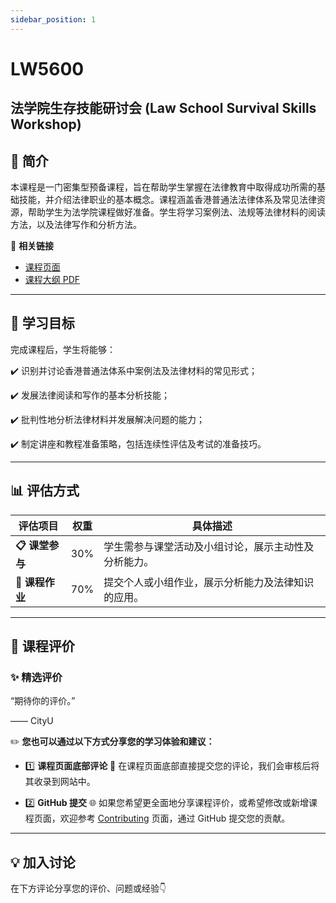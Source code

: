 ```yaml
---
sidebar_position: 1
---
```


# LW5600
## 法学院生存技能研讨会 (Law School Survival Skills Workshop)

## **📘 简介**
本课程是一门密集型预备课程，旨在帮助学生掌握在法律教育中取得成功所需的基础技能，并介绍法律职业的基本概念。课程涵盖香港普通法法律体系及常见法律资源，帮助学生为法学院课程做好准备。学生将学习案例法、法规等法律材料的阅读方法，以及法律写作和分析方法。

🔗 **相关链接**
- [课程页面](https://www.cityu.edu.hk/catalogue/pg/202425/course/LW5600.htm)
- [课程大纲 PDF](https://www.cityu.edu.hk/catalogue/pg/202425/course/LW5600.pdf)

---

## **🎯 学习目标**

完成课程后，学生将能够：

✔️ 识别并讨论香港普通法体系中案例法及法律材料的常见形式；

✔️ 发展法律阅读和写作的基本分析技能；

✔️ 批判性地分析法律材料并发展解决问题的能力；

✔️ 制定讲座和教程准备策略，包括连续性评估及考试的准备技巧。

---

## **📊 评估方式**

| **评估项目**         | **权重** | **具体描述**                                                                                       |
|---------------------|---------|---------------------------------------------------------------------------------------------------|
| **📋 课堂参与**       | 30%     | 学生需参与课堂活动及小组讨论，展示主动性及分析能力。                                                     |
| **📂 课程作业**       | 70%     | 提交个人或小组作业，展示分析能力及法律知识的应用。                                                       |

---

## **💬 课程评价**

### ✨ **精选评价**
<div className={commentStyles.commentBox}>
    <p className={commentStyles.commentText}>
        “期待你的评价。”
    </p>
    <p className={commentStyles.commentAuthor}>—— CityU</p>
</div>

✏️ **您也可以通过以下方式分享您的学习体验和建议：**

- 1️⃣ **课程页面底部评论**
💬 在课程页面底部直接提交您的评论，我们会审核后将其收录到网站中。

- 2️⃣ **GitHub 提交**
🌐 如果您希望更全面地分享课程评价，或希望修改或新增课程页面，欢迎参考 [Contributing](/contributing) 页面，通过 GitHub 提交您的贡献。

---

## **💡 加入讨论**

在下方评论分享您的评价、问题或经验👇
<Utterances />
